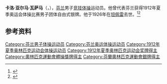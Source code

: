 {{NoteTA|G1=Sports}}
'''卡洛·亚尔马·瓦萨马'''（{{lang-fi|Kaarlo Hjalmar Vasama}}，{{bd|1885年|11月20日|1926年|11月12日}}），[[芬兰|芬兰]]男子[[竞技体操|竞技体操]]运动员。他曾代表芬兰获得1912年夏季奥运会体操比赛男子团体自由式银牌。他于1926年在[[坦佩雷|坦佩雷]]去世。<ref>{{Cite web|title=Kaarlo Hjalmar VASAMA|url=https://www.olympic.org/kaarlo-hjalmar-vasama|accessdate=2021-03-30|work=International Olympic Committee}}</ref><ref>{{cite web|url=https://www.olympedia.org/athletes/29856|title=Kaarlo Vasama|work=Olympedia|accessdate=2021-03-31|archive-date=2021-06-04|archive-url=https://web.archive.org/web/20210604074504/https://www.olympedia.org/athletes/29856|dead-url=no}}</ref>

== 参考资料 ==
{{reflist}}

{{Authority control}}
{{DEFAULTSORT:Vasama, Kaarlo}}
[[Category:芬兰男子体操运动员|Category:芬兰男子体操运动员]]
[[Category:芬兰奥运体操运动员|Category:芬兰奥运体操运动员]]
[[Category:1912年夏季奥林匹克运动会体操运动员|Category:1912年夏季奥林匹克运动会体操运动员]]
[[Category:1912年夏季奥林匹克运动会奖牌得主|Category:1912年夏季奥林匹克运动会奖牌得主]]
[[Category:奧林匹克運動會體操獎牌得主|Category:奧林匹克運動會體操獎牌得主]]
[[Category:芬蘭奧林匹克運動會銀牌得主|Category:芬蘭奧林匹克運動會銀牌得主]]